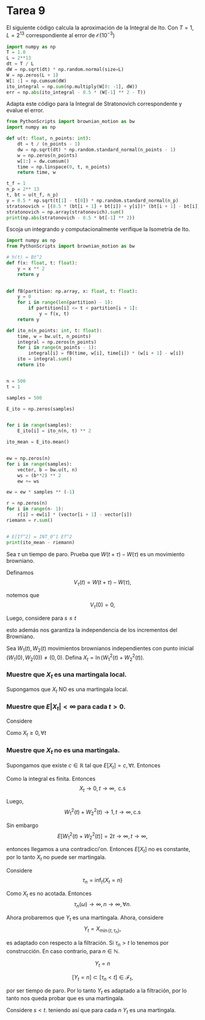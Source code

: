 # Tarea 9

::: {#exr-1}

El siguiente código calcula la aproximación de la Integral de Ito. Con $T= 1$, $L=2^{13}$ correspondiente al error de $\mathcal{O}(10^{-3})$  

```python
import numpy as np
T = 1.0
L = 2**13
dt = T / L
dW = np.sqrt(dt) * np.random.normal(size=L)
W = np.zeros(L + 1)
W[1 :] = np.cumsum(dW)
ito_integral = np.sum(np.multiply(W[0: -1], dW))
err = np.abs(ito_integral - 0.5 * (W[-1] ** 2 - T))
```

Adapta este código para la Integral de Stratonovich correspondente y evalue el error. 

:::


```python
from PythonScripts import brownian_motion as bw
import numpy as np

def u(t: float, n_points: int):
    dt = t / (n_points - 1)
    dw = np.sqrt(dt) * np.random.standard_normal(n_points - 1)
    w = np.zeros(n_points)
    w[1:] = dw.cumsum()
    time = np.linspace(0, t, n_points)
    return time, w

t_f = 1
n_p = 2** 13
t, bt = u(t_f, n_p)
y = 0.5 * np.sqrt(t[1] - t[0]) * np.random.standard_normal(n_p)
stratonovich = [(0.5 * (bt[i + 1] + bt[i]) + y[i])* (bt[i + 1] - bt[i]) for i in range(n_p - 1)]
stratonovich = np.array(stratonovich).sum()
print(np.abs(stratonovich - 0.5 * bt[-1] ** 2))
```

::: {#exr-2}

Escoja un integrando y computacionalmente verifique la Isometría de Ito. 

:::

```python
import numpy as np
from PythonScripts import brownian_motion as bw

# h(t) = Bt^2
def f(x: float, t: float):
    y = x ** 2
    return y
     

def fB(partition: np.array, x: float, t: float):
    y = 0
    for i in range(len(partition) - 1):
        if partition[i] <= t < partition[i + 1]:
            y = f(x, t)
    return y

def ito_n(n_points: int, t: float):
    time, w = bw.u(t, n_points)
    integral = np.zeros(n_points)
    for i in range(n_points - 1):
        integral[i] = fB(time, w[i], time[i]) * (w[i + 1] - w[i])
    ito = integral.sum()
    return ito


n = 500
t = 1

samples = 500

E_ito = np.zeros(samples)


for i in range(samples):
    E_ito[i] = ito_n(n, t) ** 2

ito_mean = E_ito.mean()


ew = np.zeros(n)
for i in range(samples):
    vector, b = bw.u(t, n)
    ws = (b**2) ** 2
    ew += ws

ew = ew * samples ** (-1)

r = np.zeros(n)
for i in range(n- 1):
    r[i] = ew[i] * (vector[i + 1] - vector[i])
riemann = r.sum()


# E[If^2] = INT_0^1 Ef^2
print(ito_mean - riemann)

```


::: {#exr-3}
Sea $\tau$ un tiempo de paro. Prueba que $W\left(t+\tau\right)-W\left(\tau\right)$
es un movimiento browniano. 
:::

Definamos 
$$
V_{\tau}\left(t\right)=W\left(t+\tau\right)-W\left(\tau\right),
$$

notemos que 
$$
V_{\tau}\left(0\right)=0,
$$

Luego, considere para $s\leq t$
\begin{align*}
V_{\tau}\left(t\right)-V_{\tau}\left(s\right) & =W\left(t+\tau\right)-W\left(\tau\right)-\left[W\left(s+\tau\right)-W\left(\tau\right)\right]\\
 & =W\left(t+\tau\right)-W\left(s+\tau\right)\sim N\left(0,t-s\right),
\end{align*}

esto además nos garantiza la independencia de los incrementos del
Browniano. 

::: {#exr-4}
Sea $W_{1}\left(t\right),W_{2}\left(t\right)$ movimientos brownianos
independientes con punto inicial $\left(W_{1}\left(0\right),W_{2}\left(0\right)\right)\neq\left(0,0\right)$.
Defina $X_{t}=\ln\left(W_{1}^{2}\left(t\right)+W_{2}^{2}\left(t\right)\right).$
:::

### Muestre que $X_{t}$ es una martingala local.

Supongamos que $X_{t}$ NO es una martingala local. 

### Muestre que $E\left|X_{t}\right|<\infty$ para cada $t>0$.

Considere 
\begin{align*}
X_{t} & =\ln\left(W_{1}^{2}\left(t\right)+W_{2}^{2}\left(t\right)\right),\\
\exp\left(X_{t}\right) & =W_{1}^{2}\left(t\right)+W_{2}^{2}\left(t\right).
\end{align*}

\begin{align*}
E\left[\exp\left(X_{t}\right)\right] & =E\left[W_{1}^{2}\left(t\right)\right]+E\left[W_{2}^{2}\left(t\right)\right]\\
 & =2t,
\end{align*}

Como $X_{t}\geq0,\forall t$ 
\begin{align*}
X_{t} & \le\exp\left(X_{t}\right)\\
E\left[X_{t}\right] & \leq2t<\infty,\forall t
\end{align*}


### Muestre que $X_{t}$ no es una martingala.

Supongamos que existe $c\in\mathbb{R}$ tal que $E\left[X_{t}\right]=c,\forall t$.
Entonces 
\begin{align*}
E\left[\ln\left(W_{1}^{2}\left(t\right)+W_{2}^{2}\left(t\right)\right)\right] & =c\\
\int_{0}^{\infty}\ln\left(W_{1}^{2}\left(t\right)+W_{2}^{2}\left(t\right)\right)\mathrm{d}\mathcal{P} & =c,
\end{align*}

Como la integral es finita. Entonces 
$$
X_{t}\to0,t\to\infty,\text{ c.s}
$$

Luego, 
$$
W_{1}^{2}\left(t\right)+W_{2}^{2}\left(t\right)\to1,t\to\infty,\text{c.s}
$$

Sin embargo 
$$
E\left[W_{1}^{2}\left(t\right)+W_{2}^{2}\left(t\right)\right]=2t\to\infty,t\to\infty,
$$

entonces llegamos a una contradicci\'on. Entonces $E\left[X_{t}\right]$
no es constante, por lo tanto $X_{t}$ no puede ser martingala. 

Considere 
$$
\tau_{n}=\inf_{t}\left\{ X_{t}=n\right\} 
$$

Como $X_{t}$ es no acotada. Entonces 
$$
\tau_{n}\left(\omega\right)\to\infty,n\to\infty,\forall n.
$$

Ahora probaremos que $Y_t$ es una martingala. Ahora, considere 
$$
Y_{t}=X_{\min\left\{ t,\tau_{n}\right\} },
$$

es adaptado con respecto a la filtración. Si $\tau_{n}>t$ lo tenemos
por construcción. En caso contrario, para $n\in\mathbb{N}$. 

$$
Y_{t}=n
$$

$$
\left[Y_{t}=n\right]\subset\left[\tau_{n}<t\right]\in\mathcal{F}_{t},
$$

por ser tiempo de paro. Por lo tanto $Y_{t}$ es adaptado a la filtración,
por lo tanto nos queda probar que es una martingala. 

Considere $s<t$. 
\begin{align*}
E\left[Y_{t}\mid\mathcal{F}_{s}\right] & =E\left[X_{\min\left\{ t,\tau_{n}\right\} }\mid\mathcal{F}_{s}\right]\\
 & =E\left[X_{t}1_{[t<\tau_{n}]}\left(t\right)\mid\mathcal{F}_{s}\right]+E\left[X_{t}1_{\left[\tau_{n}\leq t\right]}\left(t\right)\mid\mathcal{F}_{s}\right]\\
 & =E\left[X_{s}1_{[s<\tau_{n}]}\left(t\right)\mid\mathcal{F}_{s}\right]+E\left[X_{\tau_{n}}1_{\left[\tau_{n}\leq t\right]}\left(t\right)\mid\mathcal{F}_{s}\right]\\
 & =X_{s}1_{[s<\tau_{n}]}\left(t\right)+X_{\tau_{n}}1_{\left[\tau_{n}\leq s\right]}\left(s\right)\\
 & =Y_{s},
\end{align*}
teniendo así que para cada $n$ $Y_{t}$ es una martingala. 

